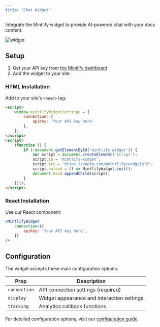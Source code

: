 ```yaml
---
title: "Chat Widget"
---
```


Integrate the Mintlify widget to provide AI-powered chat with your docs content.

![widget](https://mintlify-assets.b-cdn.net/widget/hero.webp)

## Setup

1. Get your API key from [the Mintlify dashboard](https://dashboard.mintlify.com/chat/widget-auth)
2. Add the widget to your site:

### HTML Installation

Add to your site's `<head>` tag:

```html
<script>
    window.mintlifyWidgetSettings = {
        connection: {
            apiKey: 'Your API key here'
        },
    };
</script>
<script>
    (function () {
        if (!document.getElementById('mintlify-widget')) {
            var script = document.createElement('script');
            script.id = 'mintlify-widget';
            script.src = 'https://unpkg.com/@mintlify/widget@^0';
            script.onload = () => MintlifyWidget.init();
            document.head.appendChild(script);
        }
    })();
</script>
```

### React Installation

Use our React component:

```jsx
<MintlifyWidget
    connection={{
        apiKey: 'Your API key here',
    }}
/>
```

## Configuration

The widget accepts these main configuration options:

| Prop         | Description                                                |
| ------------ | ---------------------------------------------------------- |
| `connection` | API connection settings (required)                         |
| `display`    | Widget appearance and interaction settings                 |
| `tracking`   | Analytics callback functions                              |

For detailed configuration options, visit our [configuration guide](/path-to-detailed-config).